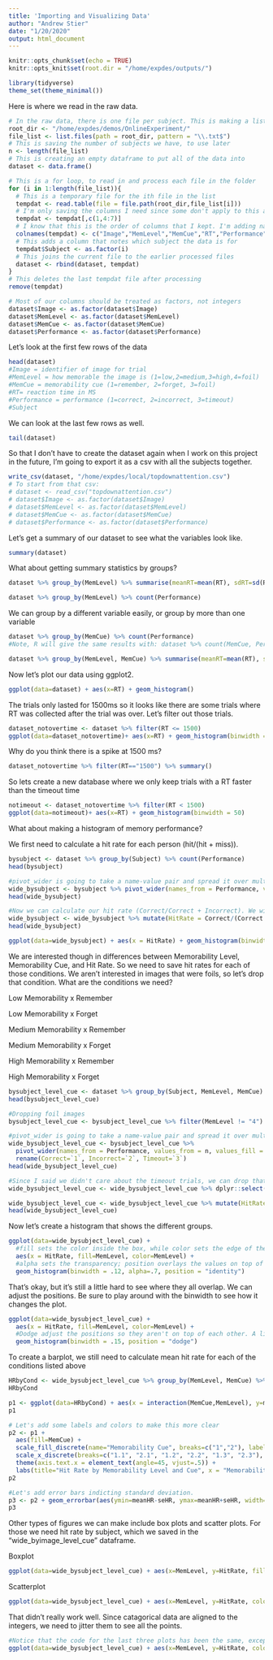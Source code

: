 ```yaml
---
title: 'Importing and Visualizing Data'
author: "Andrew Stier"
date: "1/20/2020"
output: html_document
---
```


```r
knitr::opts_chunk$set(echo = TRUE)
knitr::opts_knit$set(root.dir = "/home/expdes/outputs/")
```

```r
library(tidyverse)
theme_set(theme_minimal())

```

Here is where we read in the raw data.
```r
# In the raw data, there is one file per subject. This is making a list of all the files we need to read in
root_dir <- "/home/expdes/demos/OnlineExperiment/"
file_list <- list.files(path = root_dir, pattern = "\\.txt$")
# This is saving the number of subjects we have, to use later
n <- length(file_list)
# This is creating an empty dataframe to put all of the data into
dataset <- data.frame()

# This is a for loop, to read in and process each file in the folder
for (i in 1:length(file_list)){
  # This is a temporary file for the ith file in the list
  tempdat <- read.table(file = file.path(root_dir,file_list[i]))
  # I'm only saving the columns I need since some don't apply to this analysis
  tempdat <- tempdat[,c(1,4:7)]
  # I know that this is the order of columns that I kept. I'm adding names to the columns for clarity
  colnames(tempdat) <- c("Image","MemLevel","MemCue","RT","Performance")
  # This adds a column that notes which subject the data is for
  tempdat$Subject <- as.factor(i)
  # This joins the current file to the earlier processed files
  dataset <- rbind(dataset, tempdat)
}
# This deletes the last tempdat file after processing
remove(tempdat)

# Most of our columns should be treated as factors, not integers
dataset$Image <- as.factor(dataset$Image)
dataset$MemLevel <- as.factor(dataset$MemLevel)
dataset$MemCue <- as.factor(dataset$MemCue)
dataset$Performance <- as.factor(dataset$Performance)
```

Let's look at the first few rows of the data
```r
head(dataset)
#Image = identifier of image for trial
#MemLevel = how memorable the image is (1=low,2=medium,3=high,4=foil)
#MemCue = memorability cue (1=remember, 2=forget, 3=foil)
#RT= reaction time in MS
#Performance = performance (1=correct, 2=incorrect, 3=timeout)
#Subject
```

We can look at the last few rows as well.
```r
tail(dataset)
```

So that I don't have to create the dataset again when I work on this project in the future, I'm going to export it as a csv with all the subjects together.
```r
write_csv(dataset, "/home/expdes/local/topdownattention.csv")
# To start from that csv:
# dataset <- read_csv("topdownattention.csv")
# dataset$Image <- as.factor(dataset$Image)
# dataset$MemLevel <- as.factor(dataset$MemLevel)
# dataset$MemCue <- as.factor(dataset$MemCue)
# dataset$Performance <- as.factor(dataset$Performance)
```


Let's get a summary of our dataset to see what the variables look like.
```r
summary(dataset)
```


What about getting summary statistics by groups? 
```r
dataset %>% group_by(MemLevel) %>% summarise(meanRT=mean(RT), sdRT=sd(RT))
```
```r
dataset %>% group_by(MemLevel) %>% count(Performance)
```

We can group by a different variable easily, or group by more than one variable
```r
dataset %>% group_by(MemCue) %>% count(Performance)
#Note, R will give the same results with: dataset %>% count(MemCue, Performance) but I find that less intuitive.

dataset %>% group_by(MemLevel, MemCue) %>% summarise(meanRT=mean(RT), seRT=sd(RT)/sqrt(n()))
```

Now let's plot our data using ggplot2. 
```r
ggplot(data=dataset) + aes(x=RT) + geom_histogram()

```

The trials only lasted for 1500ms so it looks like there are some trials where RT was collected after the trial was over. Let's filter out those trials.
```r
dataset_notovertime <- dataset %>% filter(RT <= 1500)
ggplot(data=dataset_notovertime)+ aes(x=RT) + geom_histogram(binwidth = 50)

```

Why do you think there is a spike at 1500 ms?

```r
dataset_notovertime %>% filter(RT=="1500") %>% summary()
```

So lets create a new database where we only keep trials with a RT faster than the timeout time
```r
notimeout <- dataset_notovertime %>% filter(RT < 1500)
ggplot(data=notimeout)+ aes(x=RT) + geom_histogram(binwidth = 50)
```

What about making a histogram of memory performance? 

We first need to calculate a hit rate for each person (hit/(hit + miss)).

```r
bysubject <- dataset %>% group_by(Subject) %>% count(Performance)
head(bysubject)

#pivot_wider is going to take a name-value pair and spread it over multiple columns, and then we rename the columns so we don't have to remember the mapping
wide_bysubject <- bysubject %>% pivot_wider(names_from = Performance, values_from = n, values_fill = list(n = 0)) %>% rename(Correct=`1`, Incorrect=`2`, Timeout=`3`)
head(wide_bysubject)

#Now we can calculate our hit rate (Correct/Correct + Incorrect). We will ignore Timeout for now.
wide_bysubject <- wide_bysubject %>% mutate(HitRate = Correct/(Correct + Incorrect))
head(wide_bysubject)

```


```r
ggplot(data=wide_bysubject) + aes(x = HitRate) + geom_histogram(binwidth = .05)

```

We are interested though in differences between Memorability Level, Memorability Cue, and Hit Rate. So we need to save hit rates for each of those conditions. We aren't interested in images that were foils, so let's drop that condition. What are the conditions we need?

Low Memorability x Remember

Low Memorability x Forget

Medium Memorability x Remember

Medium Memorability x Forget

High Memorability x Remember

High Memorability x Forget

```r
bysubject_level_cue <- dataset %>% group_by(Subject, MemLevel, MemCue) %>% count(Performance)
head(bysubject_level_cue)

#Dropping foil images
bysubject_level_cue <- bysubject_level_cue %>% filter(MemLevel != "4") %>% droplevels()

#pivot_wider is going to take a name-value pair and spread it over multiple columns 
wide_bysubject_level_cue <- bysubject_level_cue %>% 
  pivot_wider(names_from = Performance, values_from = n, values_fill = list(n = 0)) %>% 
  rename(Correct=`1`, Incorrect=`2`, Timeout=`3`)
head(wide_bysubject_level_cue)

#Since I said we didn't care about the timeout trials, we can drop that column to clean up the dataframe
wide_bysubject_level_cue <- wide_bysubject_level_cue %>% dplyr::select(-Timeout)

wide_bysubject_level_cue <- wide_bysubject_level_cue %>% mutate(HitRate = Correct/(Correct + Incorrect))
head(wide_bysubject_level_cue)
```

Now let's create a histogram that shows the different groups.
```r
ggplot(data=wide_bysubject_level_cue) + 
  #fill sets the color inside the box, while color sets the edge of the box
  aes(x = HitRate, fill=MemLevel, color=MemLevel) + 
  #alpha sets the transparency; position overlays the values on top of each other 
  geom_histogram(binwidth = .12, alpha=.7, position = "identity")
```

That's okay, but it's still a little hard to see where they all overlap. We can adjust the positions. Be sure to play around with the binwidth to see how it changes the plot.
```r
ggplot(data=wide_bysubject_level_cue) + 
  aes(x = HitRate, fill=MemLevel, color=MemLevel) + 
  #Dodge adjust the positions so they aren't on top of each other. A little more difficult to see the exact values the bars represent on the x-axis, but easier to see how the distributions overlap
  geom_histogram(binwidth = .15, position = "dodge")
```


To create a barplot, we still need to calculate mean hit rate for each of the conditions listed above
```r
HRbyCond <- wide_bysubject_level_cue %>% group_by(MemLevel, MemCue) %>% summarise(meanHR = mean(HitRate), seHR = sd(HitRate)/sqrt(n()))
HRbyCond
```

```r
p1 <- ggplot(data=HRbyCond) + aes(x = interaction(MemCue,MemLevel), y=meanHR) + geom_bar(stat = "identity")
p1

# Let's add some labels and colors to make this more clear
p2 <- p1 + 
  aes(fill=MemCue) + 
  scale_fill_discrete(name="Memorability Cue", breaks=c("1","2"), labels=c("Remember","Forget")) +
  scale_x_discrete(breaks=c("1.1", "2.1", "1.2", "2.2", "1.3", "2.3"), labels=c("Low Memorability\nRemember", "Low Memorability\nForget", "Medium Memorability\nRemember","Medium Memorability\nForget","High Memorability\nRemember","High Memorability\nForget")) + 
  theme(axis.text.x = element_text(angle=45, vjust=.5)) + 
  labs(title="Hit Rate by Memorability Level and Cue", x = "Memorability Level and Memorability Cue", y ="Mean Hit Rate")
p2

#Let's add error bars indicting standard deviation.
p3 <- p2 + geom_errorbar(aes(ymin=meanHR-seHR, ymax=meanHR+seHR, width=.2))
p3

```


Other types of figures we can make include box plots and scatter plots. For those we need hit rate by subject, which we saved in the "wide_byimage_level_cue" dataframe.

Boxplot

```r
ggplot(data=wide_bysubject_level_cue) + aes(x=MemLevel, y=HitRate, fill=MemCue) + geom_boxplot()


```

Scatterplot
```r
ggplot(data=wide_bysubject_level_cue) + aes(x=MemLevel, y=HitRate, color=MemCue) + geom_point()


```

That didn't really work well. Since catagorical data are aligned to the integers, we need to jitter them to see all the points.
```r
#Notice that the code for the last three plots has been the same, except for the geom in use
ggplot(data=wide_bysubject_level_cue) + aes(x=MemLevel, y=HitRate, color=MemCue) + geom_jitter(width = .3)

```

